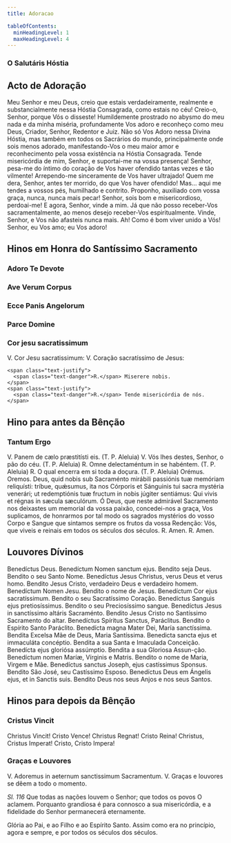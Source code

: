 ```yaml
---
title: Adoracao

tableOfContents:
  minHeadingLevel: 1
  maxHeadingLevel: 4
---
```



### O Salutáris Hóstia

<Salutaris />

## Acto de Adoração

<p class="dropcaps">
  Meu Senhor e meu Deus, creio que estais verdadeiramente, realmente e
  substancialmente nessa Hóstia Consagrada, como estais no céu! Creio-o, Senhor,
  porque Vós o disseste! Humildemente prostrado no abysmo do meu nada e da minha
  miséria, profundamente Vos adoro e reconheço como meu Deus, Criador, Senhor,
  Redentor e Juiz. Não só Vos Adoro nessa Divina Hóstia, mas também em todos os
  Sacrários do mundo, principalmente onde sois menos adorado, manifestando-Vos o
  meu maior amor e reconhecimento pela vossa existência na Hóstia Consagrada.
  Tende misericórdia de mim, Senhor, e suportai-me na vossa presença! Senhor,
  pesa-me do íntimo do coração de Vos haver ofendido tantas vezes e tão
  vilmente! Arrependo-me sinceramente de Vos haver ultrajado! Quem me dera,
  Senhor, antes ter morrido, do que Vos haver ofendido! Mas... aqui me tendes a
  vossos pés, humilhado e contrito. Proponho, auxiliado com vossa graça, nunca,
  nunca mais pecar! Senhor, sois bom e misericordioso, perdoai-me! E agora,
  Senhor, vinde a mim. Já que não posso receber-Vos sacramentalmente, ao menos
  desejo receber-Vos espiritualmente. Vinde, Senhor, e Vos não afasteis nunca
  mais. Ah! Como é bom viver unido a Vós! Senhor, eu Vos amo; eu Vos adoro!
</p>

## Hinos em Honra do Santíssimo Sacramento

### Adoro Te Devote

<Adorote />

### Ave Verum Corpus

<Aveverum />

### Ecce Panis Angelorum

<Eccepanisangelorum />

### Parce Domine

<Parcedomine />

### Cor jesu sacratissimum

<div class="grid grid-cols-2 gap-5">
    <span class="text-justify">V. Cor Jesu sacratissimum:</span>
    <span class="text-justify">V. Coração sacratíssimo de Jesus:</span>

    <span class="text-justify">
      <span class="text-danger">R.</span> Miserere nobis.
    </span>
    <span class="text-justify">
      <span class="text-danger">R.</span> Tende misericórdia de nós.
    </span>

</div>

## Hino para antes da Bênção

### Tantum Ergo

<Tantumergo />

<div class="grid grid-cols-2 gap-5">
  <span class="text-justify">
    V. Panem de cælo præstitísti eis. (T. P. Aleluia)
  </span>
  <span class="text-justify">
    V. Vós lhes destes, Senhor, o pão do céu. (T. P. Aleluia)
  </span>
  <span class="text-justify">
    <span class="text-danger">R.</span> Omne delectaméntum in se habéntem. (T.
    P. Aleluia)
  </span>
  <span class="text-justify">
    <span class="text-danger">R.</span> O qual encerra em si toda a doçura. (T.
    P. Aleluia)
  </span>
  <span class="text-danger text-center">Orémus.</span>
  <span class="text-danger text-center">Oremos.</span>
  <span class="text-justify">
    Deus, quid nobis sub Sacraménto mirábili passiónis tuæ memóriam reliquísti:
    tríbue, quǽsumus, ita nos Córporis et Sánguinis tui sacra mystéria venerári;
    ut redemptiónis tuæ fructum in nobis júgiter sentiámus: Qui vivis et régnas
    in sæcula sæculórum.
  </span>
  <span class="text-justify">
    Ó Deus, que neste admirável Sacramento nos deixastes um memorial da vossa
    paixão, concedei-nos a graça, Vos suplicamos, de honrarmos por tal modo os
    sagrados mystérios do vosso Corpo e Sangue que sintamos sempre os frutos da
    vossa Redenção: Vós, que viveis e reinais em todos os séculos dos séculos.
  </span>
  <span class="text-justify">
    <span class="text-danger">R.</span> Amen.
  </span>
  <span class="text-justify">
    <span class="text-danger">R.</span> Amen.
  </span>
</div>

## Louvores Dívinos

<div class="grid grid-cols-2 gap-5">
  <span class="dropcaps text-justify">
    Benedíctus Deus. Benedíctum Nomen sanctum ejus.
  </span>
  <span class="dropcaps text-justify">
    Bendito seja Deus. Bendito o seu Santo Nome.
  </span>
  <span class="text-justify">
    Benedíctus Jesus Christus, verus Deus et verus homo.
  </span>
  <span class="text-justify">
    Bendito Jesus Cristo, verdadeiro Deus e verdadeiro homem.
  </span>
  <span class="text-justify">Benedíctum Nomen Jesu.</span>
  <span class="text-justify">Bendito o nome de Jesus.</span>
  <span class="text-justify">Benedíctum Cor ejus sacratíssimum.</span>
  <span class="text-justify">Bendito o seu Sacratíssimo Coração.</span>
  <span class="text-justify">Benedíctus Sanguis ejus pretiosíssimus.</span>
  <span class="text-justify">Bendito o seu Preciosíssimo sangue.</span>
  <span class="text-justify">
    Benedíctus Jesus in sanctíssimo altáris Sacraménto.
  </span>
  <span class="text-justify">
    Bendito Jesus Cristo no Santíssimo Sacramento do altar.
  </span>
  <span class="text-justify">Benedíctus Spíritus Sanctus, Paráclitus.</span>
  <span class="text-justify">Bendito o Espírito Santo Paráclito.</span>
  <span class="text-justify">
    Benedícta magna Mater Dei, María sanctíssima.
  </span>
  <span class="text-justify">
    Bendita Excelsa Mãe de Deus, Maria Santíssima.
  </span>
  <span class="text-justify">
    Benedicta sancta ejus et immaculáta concéptio.
  </span>
  <span class="text-justify">Bendita a sua Santa e Imaculada Conceição.</span>
  <span class="text-justify">Benedícta ejus gloriósa assúmptio.</span>
  <span class="text-justify">Bendita a sua Gloriosa Assun-ção.</span>
  <span class="text-justify">Benedíctum nomen Maríæ, Vírginis e Matris.</span>
  <span class="text-justify">Bendito o nome de Maria, Virgem e Mãe.</span>
  <span class="text-justify">
    Benedíctus sanctus Joseph, ejus castíssimus Sponsus.
  </span>
  <span class="text-justify">Bendito São José, seu Castíssimo Esposo.</span>
  <span class="text-justify">
    Benedíctus Deus em Ángelis ejus, et in Sanctis suis.
  </span>
  <span class="text-justify">
    Bendito Deus nos seus Anjos e nos seus Santos.
  </span>
</div>

## Hinos para depois da Bênção

### Cristus Vincit

<div class="grid grid-cols-2 gap-5">
  <span class="col-6 text-justify">Christus Vincit!</span>
  <span class="col-6 text-justify">Cristo Vence!</span>
  <span class="col-6 text-justify">Christus Regnat!</span>
  <span class="col-6 text-justify">Cristo Reina!</span>
  <span class="col-6 text-justify">Christus, Cristus Imperat!</span>
  <span class="col-6 text-justify">Cristo, Cristo Impera!</span>
</div>

### Graças e Louvores

<div class="grid grid-cols-2 gap-5">
  <span class="col-6 text-justify">
    V. Adoremus in aeternum sanctissimum Sacramentum.
  </span>
  <span class="col-6 text-justify">
    V. Graças e louvores se dêem a todo o momento.
  </span>
</div>

<p>
  <em>Sl. 116</em> Que todas as nações louvem o Senhor; que todos os povos O
  aclamem. Porquanto grandiosa é para connosco a sua misericórdia, e a
  fidelidade do Senhor permanecerá eternamente.
</p>

<p>
  Glória ao Pai, e ao Filho e ao Espírito Santo. Assim como era no princípio,
  agora e sempre, e por todos os séculos dos séculos.
</p>
